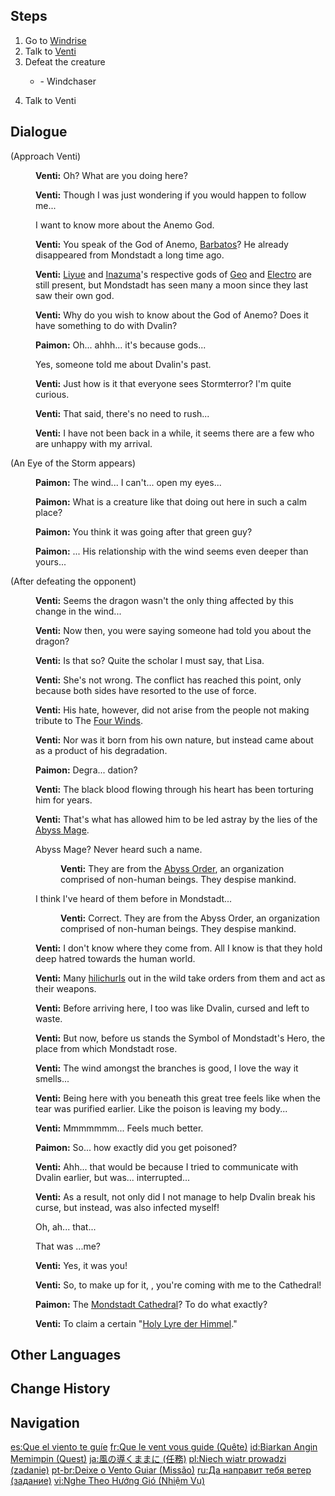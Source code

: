 {{About|the [[Archon Quest]]|other topics with this name|Let the Wind Lead (Disambiguation)}}
{{Quest Infobox
|id            = 00373
|title         = Let the Wind Lead
|image         = Archon Quest C0A2 Let the Wind Lead.png
|type          = Archon
|chapter       = Prologue
|actNum        = II
|act           = For a Tomorrow Without Tears
|part          = 4
|startLocation = [[Windrise]], [[Mondstadt]]
|region        = Mondstadt
|area          = Galesong Hill
|subarea       = Windrise
|prev          = That Green Fellow
|next          = Venti's Plan
|characters    = Paimon;Traveler;Venti
|rewards       = Adventure EXP*250;Primogem*20;Mora*5,450;Character EXP*2,850;Fine Enhancement Ore*5
|voiced        = yes
}}
{{TeyvatQuest|0|2|part=4|title=Let the Wind Lead}}

==Steps==
# Go to [[Windrise]]
# Talk to [[Venti]]
# Defeat the creature
#* {{Enemy|Eye of the Storm|x=1}} - Windchaser
# Talk to Venti

==Dialogue==
{{Dialogue Start}}
{{Quest Description|The mysterious fellow claimed to be a bard named Venti, but left on his own accord before you could get him to explain his relationship with the [[Dvalin|dragon]]. You follow him to the [[Symbol of Mondstadt's Hero|giant tree]] at Windrise.}}
;(Approach Venti)
:{{A|vo mdaq042 2 venti 01.ogg}} '''Venti:''' Oh? What are you doing here?
:{{A|vo mdaq042 2 venti 02.ogg}} '''Venti:''' Though I was just wondering if you would happen to follow me...
:{{DIcon}} I want to know more about the Anemo God.
:{{A|vo mdaq042 2 venti 03.ogg}} '''Venti:''' You speak of the God of Anemo, [[Barbatos]]? He already disappeared from Mondstadt a long time ago.
:{{A|vo mdaq042 2 venti 04.ogg}} '''Venti:''' [[Liyue]] and [[Inazuma]]'s respective gods of [[Morax|Geo]] and [[Ei|Electro]] are still present, but Mondstadt has seen many a moon since they last saw their own god.
:{{A|vo mdaq042 2 venti 05.ogg}} '''Venti:''' Why do you wish to know about the God of Anemo? Does it have something to do with Dvalin?
:{{A|vo mdaq042 2 paimon 01.ogg}} '''Paimon:''' Oh... ahhh... it's because gods...
:{{DIcon}} Yes, someone told me about Dvalin's past.
:{{A|vo mdaq042 2 venti 06.ogg}} '''Venti:''' Just how is it that everyone sees Stormterror? I'm quite curious.
:{{A|vo mdaq042 2 venti 07.ogg}} '''Venti:''' That said, there's no need to rush...
:{{A|vo mdaq042 2 venti 08.ogg}} '''Venti:''' I have not been back in a while, it seems there are a few who are unhappy with my arrival.

;(An Eye of the Storm appears)
:{{A|vo mdaq043 3 paimon 01.ogg}} '''Paimon:''' The wind... I can't... open my eyes...
:{{A|vo mdaq043 3 paimon 02.ogg}} '''Paimon:''' What is a creature like that doing out here in such a calm place?
:{{A|vo mdaq043 3 paimon 03.ogg}} '''Paimon:''' You think it was going after that green guy?
:{{A|vo mdaq043 3 paimon 04.ogg}} '''Paimon:''' {{Traveler}}... His relationship with the wind seems even deeper than yours...

;(After defeating the opponent)
:{{A|vo mdaq043 4 venti 01.ogg}} '''Venti:''' Seems the dragon wasn't the only thing affected by this change in the wind...
:{{A|vo mdaq043 4 venti 02.ogg}} '''Venti:''' Now then, you were saying someone had told you about the dragon?

:{{Color|menu|You tell Venti what [[Lisa]] explained to you...}}

:{{A|vo mdaq043 4 venti 03.ogg}} '''Venti:''' Is that so? Quite the scholar I must say, that Lisa.
:{{A|vo mdaq043 4 venti 04.ogg}} '''Venti:''' She's not wrong. The conflict has reached this point, only because both sides have resorted to the use of force.
:{{A|vo mdaq043 4 venti 05.ogg}} '''Venti:''' His hate, however, did not arise from the people not making tribute to The [[Four Winds]].
:{{A|vo mdaq043 4 venti 06.ogg}} '''Venti:''' Nor was it born from his own nature, but instead came about as a product of his degradation.
:{{A|vo mdaq043 4 paimon 01.ogg}} '''Paimon:''' Degra... dation?
:{{A|vo mdaq043 4 venti 07.ogg}} '''Venti:''' The black blood flowing through his heart has been torturing him for years.
:{{A|vo mdaq043 4 venti 08.ogg}} '''Venti:''' That's what has allowed him to be led astray by the lies of the [[Abyss Mage]].
:{{DIcon}} Abyss Mage? Never heard such a name.
::{{A|vo mdaq043 4 venti 09a.ogg}} '''Venti:''' They are from the [[Abyss Order]], an organization comprised of non-human beings. They despise mankind.
:{{DIcon}} I think I've heard of them before in Mondstadt...
::{{A|vo mdaq043 4 venti 09b.ogg}} '''Venti:''' Correct. They are from the Abyss Order, an organization comprised of non-human beings. They despise mankind.
:{{A|vo mdaq043 4 venti 10.ogg}} '''Venti:''' I don't know where they come from. All I know is that they hold deep hatred towards the human world.
:{{A|vo mdaq043 4 venti 11.ogg}} '''Venti:''' Many [[hilichurls]] out in the wild take orders from them and act as their weapons.
:{{A|vo mdaq043 4 venti 12.ogg}} '''Venti:''' Before arriving here, I too was like Dvalin, cursed and left to waste.
:{{A|vo mdaq043 4 venti 13.ogg}} '''Venti:''' But now, before us stands the Symbol of Mondstadt's Hero, the place from which Mondstadt rose.
:{{A|vo mdaq043 4 venti 14.ogg}} '''Venti:''' The wind amongst the branches is good, I love the way it smells...
:{{A|vo mdaq043 4 venti 15.ogg}} '''Venti:''' Being here with you beneath this great tree feels like when the tear was purified earlier. Like the poison is leaving my body...
:{{A|vo mdaq043 4 venti 16.ogg}} '''Venti:''' Mmmmmmm... Feels much better.
:{{A|vo mdaq043 4 paimon 02.ogg}} '''Paimon:''' So... how exactly did you get poisoned?
:{{A|vo mdaq043 4 venti 17.ogg}} '''Venti:''' Ahh... that would be because I tried to communicate with Dvalin earlier, but was... interrupted...
:{{A|vo mdaq043 4 venti 18.ogg}} '''Venti:''' As a result, not only did I not manage to help Dvalin break his curse, but instead, was also infected myself!
:{{DIcon}} Oh, ah... that...
:{{DIcon}} That was ...me?
:{{A|vo mdaq043 4 venti 19.ogg}} '''Venti:''' Yes, it was you!
:{{A|vo mdaq043 4 venti 20.ogg}} '''Venti:''' So, to make up for it, {{Traveler}}, you're coming with me to the Cathedral!
:{{A|vo mdaq043 4 paimon 03.ogg}} '''Paimon:''' The [[Mondstadt Cathedral]]? To do what exactly?
:{{A|vo mdaq043 4 venti 21.ogg}} '''Venti:''' To claim a certain "[[Holy Lyre der Himmel]]."
{{Dialogue End}}

==Other Languages==
{{Other Languages
|en      = Let the Wind Lead
|zhs     = 听凭风引
|zhs_rm  = Tīngpíng Fēng Yǐn
|zht     = 聽憑風引
|zht_rm  = Tīngpíng Fēng Yǐn
|zh_tl   = Follow the Guide of the Wind
|ja      = 風の導くままに
|ja_rm   = Kaze no Michibiku Mama ni
|ja_tl   = As the Wind Guides
|ko      = 바람의 인도
|ko_rm   = Baram-ui Indo
|ko_tl   = Guide of the Wind
|es      = Que el viento te guíe
|es_tl   = Let the Wind Guide You
|fr      = Que le vent vous guide
|fr_tl   = May the Wind Guide You
|ru      = Да направит тебя ветер
|ru_tl   = May the Wind Guide You
|th      = ขอสายลมจงนำพาคุณไป
|th_rm   = Kho sailom chong nampha khun pai
|th_tl   = Let the Wind Guide You
|vi      = Nghe Theo Hướng Gió
|vi_tl   = 
|de      = Führung des Windes
|de_tl   = Guidance of the Wind
|id      = Biarkan Angin Memimpin
|id_tl   = Let the Wind Lead
|pt      = Deixe o vento guiar.
|pt_tl   = 
|tr      = Rüzgar Rehberin Olsun
|tr_tl   = Let The Wind Be Your Guide
|it      = Lasciati guidare dal vento
|it_tl   = Let the Wind Guide You
}}

==Change History==
{{Change History|1.0}}

==Navigation==
{{Archon Quest Navbox|chapter=Prologue}}

[[es:Que el viento te guíe]]
[[fr:Que le vent vous guide (Quête)]]
[[id:Biarkan Angin Memimpin (Quest)]]
[[ja:風の導くままに (任務)]]
[[pl:Niech wiatr prowadzi (zadanie)]]
[[pt-br:Deixe o Vento Guiar (Missão)]]
[[ru:Да направит тебя ветер (задание)]]
[[vi:Nghe Theo Hướng Gió (Nhiệm Vụ)]]